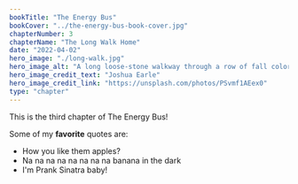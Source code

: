 ```yaml
---
bookTitle: "The Energy Bus"
bookCover: "../the-energy-bus-book-cover.jpg"
chapterNumber: 3
chapterName: "The Long Walk Home"
date: "2022-04-02"
hero_image: "./long-walk.jpg"
hero_image_alt: "A long loose-stone walkway through a row of fall colored trees in Windsor, United Kingdom"
hero_image_credit_text: "Joshua Earle"
hero_image_credit_link: "https://unsplash.com/photos/PSvmf1AEex0"
type: "chapter"
---
```


This is the third chapter of The Energy Bus!

Some of my **favorite** quotes are:

- How you like them apples?
- Na na na na na na na na banana in the dark
- I'm Prank Sinatra baby!
